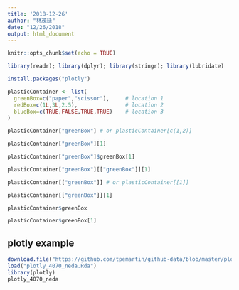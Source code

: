 ```yaml
---
title: '2018-12-26'
author: "林茂廷"
date: "12/26/2018"
output: html_document
---
```


```r
knitr::opts_chunk$set(echo = TRUE)
```

```r
library(readr); library(dplyr); library(stringr); library(lubridate)
```

```r
install.packages("plotly")
```

```r
plasticContainer <- list(
  greenBox=c("paper","scissor"),     # location 1
  redBox=c(1L,3L,2.5),               # location 2
  blueBox=c(TRUE,FALSE,TRUE,TRUE)    # location 3
)
```

```r
plasticContainer["greenBox"] # or plasticContainer[c(1,2)]
```

```r
plasticContainer["greenBox"][1]
```

```r
plasticContainer["greenBox"]$greenBox[1]
```

```r
plasticContainer["greenBox"][["greenBox"]][1]

```




```r
plasticContainer[["greenBox"]] # or plasticContainer[[1]]
```

```r
plasticContainer[["greenBox"]][1]
```


```r
plasticContainer$greenBox
```

```r
plasticContainer$greenBox[1]
```

## plotly example

```r
download.file("https://github.com/tpemartin/github-data/blob/master/plotly_4070_neda.Rda?raw=true",destfile = "plotly_4070_neda.Rda")
load("plotly_4070_neda.Rda")
library(plotly)
plotly_4070_neda
```

